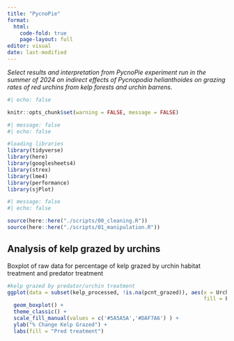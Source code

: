 ```yaml
---
title: "PycnoPie"
format: 
  html:
    code-fold: true
    page-layout: full
editor: visual
date: last-modified
---
```


*Select results and interpretation from PycnoPie experiment run in the summer of 2024 on indirect effects of Pycnopodia helianthoides on grazing rates of red urchins from kelp forests and urchin barrens.*

```r
#| echo: false

knitr::opts_chunk$set(warning = FALSE, message = FALSE)
```

```r
#| message: false
#| echo: false

#loading libraries
library(tidyverse)
library(here)
library(googlesheets4)
library(strex)
library(lme4)
library(performance)
library(sjPlot)
```

```r
#| message: false
#| echo: false

source(here::here("./scripts/00_cleaning.R"))
source(here::here("./scripts/01_manipulation.R"))

```

## Analysis of kelp grazed by urchins

Boxplot of raw data for percentage of kelp grazed by urchin habitat treatment and predator treatment

```r
#kelp grazed by predator/urchin treatment
ggplot(data = subset(kelp_processed, !is.na(pcnt_grazed)), aes(x = Urch_habitat_treatment, y = pcnt_grazed, 
                                                               fill = Pred_treatment) ) +
  geom_boxplot() +
  theme_classic() +
  scale_fill_manual(values = c('#5A5A5A','#DAF7A6') ) +
  ylab("% Change Kelp Grazed") +
  labs(fill = "Pred treatment")

```
